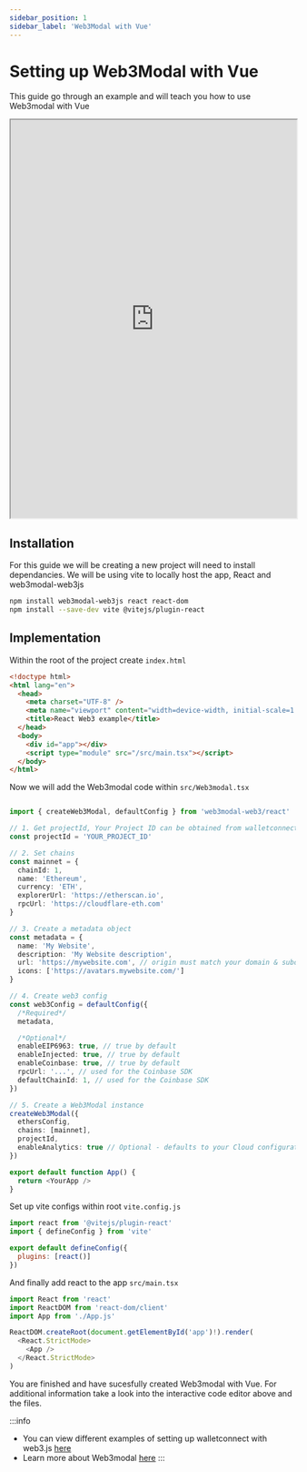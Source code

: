 ```yaml
---
sidebar_position: 1
sidebar_label: 'Web3Modal with Vue'
---
```


# Setting up Web3Modal with Vue

This guide go through an example and will teach you how to use Web3modal with Vue


<iframe width="100%" height="700px"  src="https://stackblitz.com/edit/vitejs-vite-cg7ctd?file=src%2FApp.tsx,package.json,.env,src%2Fvite-env.d.ts&terminal=dev"></iframe>



## Installation

For this guide we will be creating a new project will need to install dependancies. We will be using vite to locally host the app, React and web3modal-web3js

```bash
npm install web3modal-web3js react react-dom
npm install --save-dev vite @vitejs/plugin-react
```

## Implementation

Within the root of the project create `index.html`
```html
<!doctype html>
<html lang="en">
  <head>
    <meta charset="UTF-8" />
    <meta name="viewport" content="width=device-width, initial-scale=1.0" />
    <title>React Web3 example</title>
  </head>
  <body>
    <div id="app"></div>
    <script type="module" src="/src/main.tsx"></script>
  </body>
</html>
```

Now we will add the Web3modal code within `src/Web3modal.tsx`
```typescript

import { createWeb3Modal, defaultConfig } from 'web3modal-web3/react'

// 1. Get projectId, Your Project ID can be obtained from walletconnect.com
const projectId = 'YOUR_PROJECT_ID'

// 2. Set chains
const mainnet = {
  chainId: 1,
  name: 'Ethereum',
  currency: 'ETH',
  explorerUrl: 'https://etherscan.io',
  rpcUrl: 'https://cloudflare-eth.com'
}

// 3. Create a metadata object
const metadata = {
  name: 'My Website',
  description: 'My Website description',
  url: 'https://mywebsite.com', // origin must match your domain & subdomain
  icons: ['https://avatars.mywebsite.com/']
}

// 4. Create web3 config
const web3Config = defaultConfig({
  /*Required*/
  metadata,

  /*Optional*/
  enableEIP6963: true, // true by default
  enableInjected: true, // true by default
  enableCoinbase: true, // true by default
  rpcUrl: '...', // used for the Coinbase SDK
  defaultChainId: 1, // used for the Coinbase SDK
})

// 5. Create a Web3Modal instance
createWeb3Modal({
  ethersConfig,
  chains: [mainnet],
  projectId,
  enableAnalytics: true // Optional - defaults to your Cloud configuration
})

export default function App() {
  return <YourApp />
}
```

Set up vite configs within root `vite.config.js`
```javascript
import react from '@vitejs/plugin-react'
import { defineConfig } from 'vite'

export default defineConfig({
  plugins: [react()]
})
```

And finally add react to the app `src/main.tsx`
```typescript
import React from 'react'
import ReactDOM from 'react-dom/client'
import App from './App.js'

ReactDOM.createRoot(document.getElementById('app')!).render(
  <React.StrictMode>
    <App />
  </React.StrictMode>
)
```

You are finished and have sucesfully created Web3modal with Vue. For additional information take a look into the interactive code editor above and the files.

:::info
- You can view different examples of setting up walletconnect with web3.js [here](https://github.com/ChainSafe/web3modal/tree/add-examples/examples/vue-web3)
- Learn more about Web3modal [here](https://docs.walletconnect.com/web3modal/about)
:::

